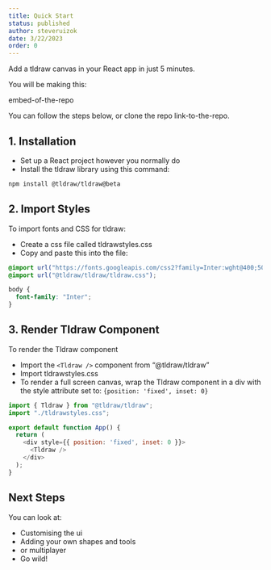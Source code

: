```yaml
---
title: Quick Start
status: published
author: steveruizok
date: 3/22/2023
order: 0
---
```


Add a tldraw canvas in your React app in just 5 minutes.

You will be making this:  

embed-of-the-repo

You can follow the steps below, or clone the repo link-to-the-repo. 

## 1. Installation

- Set up a React project however you normally do
- Install the tldraw library using this command:
```bash
npm install @tldraw/tldraw@beta
```

## 2. Import Styles
To import fonts and CSS for tldraw:

- Create a css file called tldrawstyles.css 
- Copy and paste this into the file:
```CSS
@import url("https://fonts.googleapis.com/css2?family=Inter:wght@400;500;700&family=Roboto+Mono:wght@400;700&display=swap");
@import url("@tldraw/tldraw/tldraw.css");

body {
  font-family: "Inter";
}
```

## 3. Render Tldraw Component

To render the Tldraw component

- Import the ```<Tldraw />``` component from “@tldraw/tldraw”
- Import tldrawstyles.css
- To render a full screen canvas, wrap the Tldraw component in a div with the style attribute set to: ```{position: 'fixed', inset: 0}```
```javascript
import { Tldraw } from "@tldraw/tldraw";
import "./tldrawstyles.css";

export default function App() {
  return (
    <div style={{ position: 'fixed', inset: 0 }}>
      <Tldraw />
    </div>
  );
}
```

## Next Steps
You can look at: 

- Customising the ui 
- Adding your own shapes and tools 
- or multiplayer 
- Go wild! 